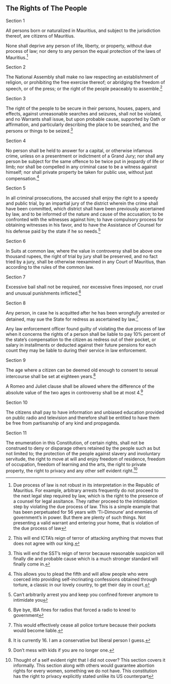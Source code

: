 :::{.box .bs-right}

# The Rights of The People
:::

:::{.box .bs-bottom}

:::{.text-center}
Section 1
:::

All persons born or naturalized in Mauritius, and subject to the jurisdiction thereof, are citizens of Mauritius.

None shall deprive any person of life, liberty, or property, without due process of law; nor deny to any person the equal protection of the laws of Mauritius.^[Due process of law is not robust in its interpretation in the Republic of Mauritius. For example, arbitrary arrests frequently do not proceed to the next legal step required by law, which is the right to the presence of a counsel for legal assitance. They rather proceed to the intimidation step by violating the due process of law. This is a simple example that has been perpetuated for 56 years with 'Ti-Dimoune' and enemies of government's in power. But there are plenty of such things. Not presenting a valid warrant and entering your home, that is violation of the due process of law]


:::{.text-center}
Section 2
:::

The National Assembly shall make no law respecting an establishment of religion, or prohibiting the free exercise thereof; or abridging the freedom of speech, or of the press; or the right of the people peaceably to assemble.^[ This will end ICTA's reign of terror of attacking anything that moves that does not agree with our king.]

:::{.text-center}
Section 3
:::

The right of the people to be secure in their persons, houses, papers, and effects, against unreasonable searches and seizures, shall not be violated, and no Warrants shall issue, but upon probable cause, supported by Oath or affirmation, and particularly describing the place to be searched, and the persons or things to be seized.^[This will end the SST's reign of terror because reasonable suspicion will finally die and probable cause which is a much stronger standard will finally come in.]

:::{.text-center}
Section 4
:::

No person shall be held to answer for a capital, or otherwise infamous crime, unless on a presentment or indictment of a Grand Jury; nor shall any person be subject for the same offence to be twice put in jeopardy of life or limb; nor shall be compelled in any criminal case to be a witness against himself; nor shall private property be taken for public use, without just compensation.^[This allows you to plead the fifth and will allow people who were coerced into providing self-incrinating confessions obtained through torture, a classic in our lovely country, to get their day in court.]

:::{.text-center}
Section 5
:::

In all criminal prosecutions, the accused shall enjoy the right to a speedy and public trial, by an impartial jury of the district wherein the crime shall have been committed, which district shall have been previously ascertained by law, and to be informed of the nature and cause of the accusation; to be confronted with the witnesses against him; to have compulsory process for obtaining witnesses in his favor, and to have the Assistance of Counsel for his defense paid by the state if he so needs.^[Can't arbitrarily arrest you and keep you confined forever anymore to intimidate you]

:::{.text-center}
Section 6
:::

In Suits at common law, where the value in controversy shall be above one thousand rupees, the right of trial by jury shall be preserved, and no fact tried by a jury, shall be otherwise reexamined in any Court of Mauritius, than according to the rules of the common law.

:::{.text-center}
Section 7
:::

Excessive bail shall not be required, nor excessive fines imposed, nor cruel and unusual punishments inflicted.^[Bye bye, IBA fines for radios that forced a radio to kneel to government]


:::{.text-center}
Section 8
:::

Any person, in case he is acquitted after he has been wrongfully arrested or detained, may sue the State for redress as ascertained by law.^[This would effectively cease all police torture because their pockets would become liable.]

Any law enforcement officer found guilty of violating the due process of law when it concerns the rights of a person shall be liable to pay 10\% percent of the state's compensation to the citizen as redress out of their pocket, or salary in installments or deducted against their future pensions for each count they may be liable to during their service in law enforcement.

:::{.text-center}
Section 9
:::

The age where a citizen can be deemed old enough to consent to sexual intercourse shall be set at eighteen years.^[It is currently 16. I am a conservative but liberal person I guess.]

A Romeo and Juliet clause shall be allowed where the difference of the absolute value of the two ages in controversy shall be at most 4.^[Don't mess with kids if you are no longer one.]

:::{.text-center}
Section 10
:::

The citizens shall pay to have information and unbiased education provided on public radio and television and therefore shall be entitled to have them be free from partisanship of any kind and propaganda.

:::{.text-center}
Section 11
:::

The enumeration in this Constitution, of certain rights, shall not be construed to deny or disparage others retained by the people such as but not limited to; the protection of the people against slavery and involuntary servitude, the right to move at will and enjoy freedom of residence, freedom of occupation, freedom of learning and the arts, the right to private property, the right to privacy and any other self evident right.^[Thought of a self evident right that I did not cover? This section covers it informally. This section along with others would guarantee abortion rights for every women, something we do not have. This constitution has the right to privacy explicitly stated unlike its US counterpart]



:::